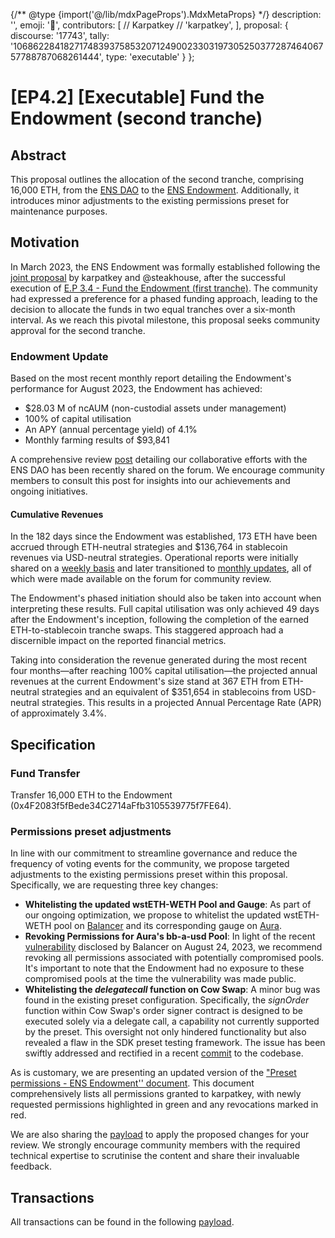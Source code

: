 {/** @type {import('@/lib/mdxPageProps').MdxMetaProps} */}
    description: '',
    emoji: '📖',
    contributors: [
        // Karpatkey
        // 'karpatkey',
    ],
    proposal: {
        discourse: '17743',
        tally: '10686228418271748393758532071249002330319730525037728746406757788787068261444',
        type: 'executable'
    }
};

# [EP4.2] [Executable] Fund the Endowment (second tranche)

## Abstract

This proposal outlines the allocation of the second tranche, comprising 16,000 ETH, from the [ENS DAO](https://etherscan.io/address/0xfe89cc7abb2c4183683ab71653c4cdc9b02d44b7) to the [ENS Endowment](https://etherscan.io/address/0x4F2083f5fBede34C2714aFfb3105539775f7FE64). Additionally, it introduces minor adjustments to the existing permissions preset for maintenance purposes.

## Motivation

In March 2023, the ENS Endowment was formally established following the [joint proposal](https://discuss.ens.domains/t/updated-endaoment-proposal-karpatkey-steakhouse-financial/14799) by karpatkey and @steakhouse, after the successful execution of [E.P 3.4 - Fund the Endowment (first tranche)](https://www.tally.xyz/gov/ens/proposal/90786656233306599444783442367171420493182391933134906270328139870999449830964). The community had expressed a preference for a phased funding approach, leading to the decision to allocate the funds in two equal tranches over a six-month interval. As we reach this pivotal milestone, this proposal seeks community approval for the second tranche.

### Endowment Update

Based on the most recent monthly report detailing the Endowment's performance for August 2023, the Endowment has achieved:

* $28.03 M of ncAUM (non-custodial assets under management)
* 100% of capital utilisation
* An APY (annual percentage yield) of 4.1%
* Monthly farming results of $93,841

A comprehensive review [post](https://discuss.ens.domains/t/karpatkey-h1-2023-review-for-the-ens-endowment/17682) detailing our collaborative efforts with the ENS DAO has been recently shared on the forum. We encourage community members to consult this post for insights into our achievements and ongoing initiatives.

#### Cumulative Revenues

In the 182 days since the Endowment was established, 173 ETH have been accrued through ETH-neutral strategies and $136,764 in stablecoin revenues via USD-neutral strategies. Operational reports were initially shared on a [weekly basis](https://discuss.ens.domains/t/endowment-weekly-reports/16665) and later transitioned to [monthly updates](https://discuss.ens.domains/t/endowment-monthly-reports/17614), all of which were made available on the forum for community review.

The Endowment's phased initiation should also be taken into account when interpreting these results. Full capital utilisation was only achieved 49 days after the Endowment's inception, following the completion of the earned ETH-to-stablecoin tranche swaps. This staggered approach had a discernible impact on the reported financial metrics.

Taking into consideration the revenue generated during the most recent four months—after reaching 100% capital utilisation—the projected annual revenues at the current Endowment's size stand at 367 ETH from ETH-neutral strategies and an equivalent of $351,654 in stablecoins from USD-neutral strategies. This results in a projected Annual Percentage Rate (APR) of approximately 3.4%.

## Specification

### Fund Transfer

Transfer 16,000 ETH to the Endowment (0x4F2083f5fBede34C2714aFfb3105539775f7FE64).

### Permissions preset adjustments

In line with our commitment to streamline governance and reduce the frequency of voting events for the community, we propose targeted adjustments to the existing permissions preset within this proposal. Specifically, we are requesting three key changes:

* **Whitelisting the updated wstETH-WETH Pool and Gauge**: As part of our ongoing optimization, we propose to whitelist the updated wstETH-WETH pool on [Balancer](https://app.balancer.fi/#/ethereum/pool/0x93d199263632a4ef4bb438f1feb99e57b4b5f0bd0000000000000000000005c2) and its corresponding gauge on [Aura](https://app.aura.finance/#/1/pool/153).
* **Revoking Permissions for Aura's bb-a-usd Pool**: In light of the recent [vulnerability](https://forum.balancer.fi/t/vulnerability-found-in-some-pools/5102) disclosed by Balancer on August 24, 2023, we recommend revoking all permissions associated with potentially compromised pools. It's important to note that the Endowment had no exposure to these compromised pools at the time the vulnerability was made public.
* **Whitelisting the **_**delegatecall**_** function on Cow Swap**: A minor bug was found in the existing preset configuration. Specifically, the _signOrder_ function within Cow Swap's order signer contract is designed to be executed solely via a delegate call, a capability not currently supported by the preset. This oversight not only hindered functionality but also revealed a flaw in the SDK preset testing framework. The issue has been swiftly addressed and rectified in a recent [commit](https://github.com/gnosis/zodiac-modifier-roles-v1/commit/c22b1fa8c10b1e3cfb2c1fceef24498c25f3ea2d) to the codebase.

As is customary, we are presenting an updated version of the ["Preset permissions - ENS Endowment'' document](https://docs.google.com/document/d/1vhws\_fnbIws8EUItK14V2TVIecHdJLxKzN8Za4d5L0M/edit). This document comprehensively lists all permissions granted to karpatkey, with newly requested permissions highlighted in green and any revocations marked in red.

We are also sharing the [payload](https://gist.github.com/santinomics/bb6b345ff977e7451ff0506e253ebc4c/044f46247ab57f8c65bf608b83eacefa128671f7) to apply the proposed changes for your review. We strongly encourage community members with the required technical expertise to scrutinise the content and share their invaluable feedback.

## Transactions

All transactions can be found in the following [payload](https://gist.github.com/santinomics/bb6b345ff977e7451ff0506e253ebc4c/044f46247ab57f8c65bf608b83eacefa128671f7).
